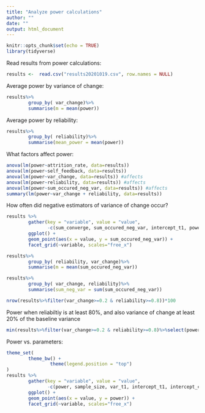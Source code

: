 ```yaml
---
title: "Analyze power calculations"
author: ""
date: ""
output: html_document
---
```


```r
knitr::opts_chunk$set(echo = TRUE)
library(tidyverse)
```

Read results from power calculations:
```r
results <-  read.csv("results20201019.csv", row.names = NULL)
```

Average power by variance of change:
```r
results%>%
        group_by( var_change)%>%
        summarise(m = mean(power))
```

Average power by reliability:
```r
results%>%
        group_by( reliability)%>%
        summarise(mean_power = mean(power))
```

What factors affect power: 
```r
anova(lm(power~attrition_rate, data=results))
anova(lm(power~self_feedback, data=results))
anova(lm(power~var_change, data=results)) #affects
anova(lm(power~reliability, data=results)) #affects
anova(lm(power~sum_occured_neg_var, data=results)) #affects
summary(lm(power~var_change + reliability, data=results))
```

How often did negative estimators of variance of change occur?
```r
results %>%
        gather(key = "variable", value = "value",
               -c(sum_converge, sum_occured_neg_var, intercept_t1, power, sample_size))%>%
        ggplot() +
        geom_point(aes(x = value, y = sum_occured_neg_var)) +
        facet_grid(~variable, scales="free_x")

results%>%
        group_by( reliability, var_change)%>%
        summarise(m = mean(sum_occured_neg_var))

results%>%
        group_by( var_change, reliability)%>%
        summarise(sum_neg_var = sum(sum_occured_neg_var))

nrow(results%>%filter(var_change>=0.2 & reliability>=0.8))*100

```

Power when reliabiltiy is at least 80%, and also variance of change at least 20% of the baseline variance
```r
min(results%>%filter(var_change>=0.2 & reliability>=0.8)%>%select(power))
```

Power vs. parameters:
```r
theme_set(
        theme_bw() +
                theme(legend.position = "top")
)
results %>%
        gather(key = "variable", value = "value",
               -c(power, sample_size, var_t1, intercept_t1, intercept_change, sum_converge, sum_occured_neg_var))%>%
        ggplot() +
        geom_point(aes(x = value, y = power)) +
        facet_grid(~variable, scales="free_x")
```




